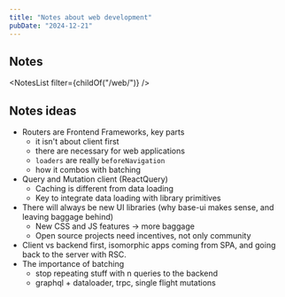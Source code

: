 ```yaml
---
title: "Notes about web development"
pubDate: "2024-12-21"
---
```




## Notes

<NotesList filter={childOf("/web/")} />

## Notes ideas

- Routers are Frontend Frameworks, key parts
  - it isn't about client first
  - there are necessary for web applications
  - `loaders` are really `beforeNavigation`
  - how it combos with batching
- Query and Mutation client (ReactQuery)
  - Caching is different from data loading
  - Key to integrate data loading with library primitives
- There will always be new UI libraries (why base-ui makes sense, and leaving baggage behind)
  - New CSS and JS features -> more baggage
  - Open source projects need incentives, not only community
- Client vs backend first, isomorphic apps coming from SPA, and going back to the server with RSC.
- The importance of batching
  - stop repeating stuff with n queries to the backend
  - graphql + dataloader, trpc, single flight mutations
